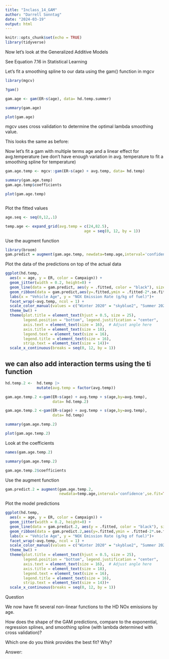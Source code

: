 ```yaml
---
title: "Inclass_14_GAM"
author: "Darrell Sonntag"
date: "2024-03-19"
output: html
---
```


```r
knitr::opts_chunk$set(echo = TRUE)
library(tidyverse)

```

Now let's look at the Generalized Additive Models

See Equation 7.16 in Statistical Learning

Let's fit a smoothing spline to our data using the gam() function in mgcv

```r
library(mgcv)

?gam()

gam.age <- gam(ER~s(age), data= hd.temp.summer)

summary(gam.age)

plot(gam.age)

```

mgcv uses cross validation to determine the optimal lambda smoothing value. 


This looks the same as before:

Now let's fit a gam with multiple terms age and a linear effect for avg.temperature (we don't have enough variation in avg. temperature to fit a smoothing spline for temperature)

```r

gam.age.temp <- mgcv::gam(ER~s(age) + avg.temp, data= hd.temp)

summary(gam.age.temp)
gam.age.temp$coefficients

plot(gam.age.temp)



```
Plot the fitted values 

```r
age.seq <- seq(0,12,.1)

temp.age <- expand_grid(avg.temp = c(24,82.5),
                                   age = seq(0, 12, by = 1))

```

Use the augment function

```r
library(broom)
gam.predict = augment(gam.age.temp, newdata=temp.age,interval='confidence',se.fit=TRUE) 

```

Plot the data of the predictions on top of the actual data

```r
ggplot(hd.temp,
  aes(x = age, y = ER, color = Campaign)) +
  geom_jitter(width = 0.2, height=0) +
  geom_line(data = gam.predict, aes(y = .fitted, color = "black"), size = 1.2) +
  geom_ribbon(data = gam.predict,aes(y=.fitted,ymin = .fitted-2*.se.fit,ymax = .fitted+2*.se.fit),alpha=0.3,color='grey') +
  labs(x = "Vehicle Age", y = "NOX Emission Rate (g/kg of fuel)")+
  facet_wrap(~avg.temp, ncol = 1) +
  scale_color_manual(values = c("Winter 2020" = "skyblue2", "Summer 2023" = "orange2"))+  
  theme_bw() +
  theme(plot.title = element_text(hjust = 0.5, size = 25),
        legend.position = "bottom", legend.justification = "center",
        axis.text = element_text(size = 16),  # Adjust angle here
        axis.title = element_text(size = 18),
        legend.text = element_text(size = 16),
        legend.title = element_text(size = 16),
        strip.text = element_text(size = 14))+
  scale_x_continuous(breaks = seq(0, 12, by = 1))

```


## we can also add interaction terms using the ti function



```r

hd.temp.2 <-  hd.temp |> 
              mutate(avg.temp = factor(avg.temp))

gam.age.temp.2 <-gam(ER~s(age) + avg.temp + s(age,by=avg.temp), 
                     data= hd.temp.2)

gam.age.temp.2 <-gam(ER~s(age) + avg.temp + s(age,by=avg.temp), 
                     data= hd.temp)

summary(gam.age.temp.2)

plot(gam.age.temp.2)

```
Look at the coefficients

```r
names(gam.age.temp.2)

summary(gam.age.temp.2)

gam.age.temp.2$coefficients
```
Use the augment function

```r

gam.predict.2 = augment(gam.age.temp.2,
                        newdata=temp.age,interval='confidence',se.fit=TRUE) 

```

Plot the model predictions

```r
ggplot(hd.temp,
  aes(x = age, y = ER, color = Campaign)) +
  geom_jitter(width = 0.2, height=0) +
  geom_line(data = gam.predict.2, aes(y = .fitted, color = "black"), size = 1.2) +
  geom_ribbon(data = gam.predict.2,aes(y=.fitted,ymin = .fitted-2*.se.fit,ymax = .fitted+2*.se.fit),alpha=0.3,color='grey') +
  labs(x = "Vehicle Age", y = "NOX Emission Rate (g/kg of fuel)")+
  facet_wrap(~avg.temp, ncol = 1) +
  scale_color_manual(values = c("Winter 2020" = "skyblue2", "Summer 2023" = "orange2"))+  
  theme_bw() +
  theme(plot.title = element_text(hjust = 0.5, size = 25),
        legend.position = "bottom", legend.justification = "center",
        axis.text = element_text(size = 16),  # Adjust angle here
        axis.title = element_text(size = 18),
        legend.text = element_text(size = 16),
        legend.title = element_text(size = 16),
        strip.text = element_text(size = 14))+
  scale_x_continuous(breaks = seq(0, 12, by = 1))

```

Question

We now have fit several non-linear functions to the HD NOx emissions by age. 

How does the shape of the GAM predictions, compare to the exponential, regression splines, and smoothing spline (with lambda determined with cross validation)?

Which one do you think provides the best fit? Why?

Answer: 
